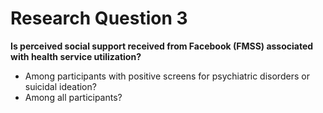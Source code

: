 # Research Question 3

**Is perceived social support received from Facebook (FMSS) associated with health service utilization?**

* Among participants with positive screens for psychiatric disorders or suicidal ideation?
* Among all participants?

